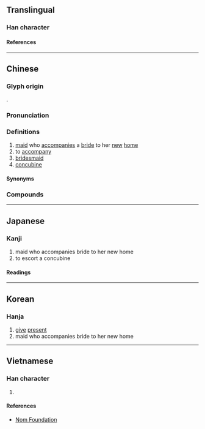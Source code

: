 {{character info}}
{{character info|0x2F986}}
==Translingual==

===Han character===
{{Han char|rn=38|rad=女|as=10|sn=13|four=79244|canj=BFQV|ids=⿰月⿱龹女(GHT),⿰月⿱𠔉女(JK)}}

====References====
{{Han ref|kx=0268.070|dkj=06575|dj=0535.290|hdz=32099.020|uh=5AB5}}
{{Han ref|uh=2F986}}

----

==Chinese==
{{zh-forms|alt=㑞,𠈪,𠈖,𠊶,𡟒,𦩩}}

===Glyph origin===
{{Han etym}}
{{Han compound|朕|女|c1=p|c2=s|t2=woman|ls=psc}}.

===Pronunciation===
{{zh-pron
|m=yìng
|c=jing6
|mn=īn
|mc=y
|oc=y
|ma=
|cat=n,v
}}

===Definitions===
{{zh-hanzi}}

# [[maid]] who [[accompany|accompanies]] a [[bride]] to her [[new]] [[home]]
# to [[accompany]]
# [[bridesmaid]]
# [[concubine]]

====Synonyms====
{{zh-dial|妾}}

===Compounds===
{{zh-der|媵侍}}

----

==Japanese==

===Kanji===
{{ja-kanji|grade=|rs=女10}}

# maid who accompanies bride to her new home
# to escort a concubine

====Readings====
{{ja-readings
|on=よう
|kun=おくる, つきそい, おくりめ, おくりびと
}}

----

==Korean==

===Hanja===
{{ko-hanja|잉}}

# [[give]] [[present]]
# maid who accompanies bride to her new home

----

==Vietnamese==

===Han character===
{{vi-readings|rs=女10|reading=[[dựng]], [[ánh]]}}

# {{rfdef|vi|sort=女10}}

====References====
* [http://nomfoundation.org/common/nom_details.php?codepoint=5ab5 Nom Foundation]